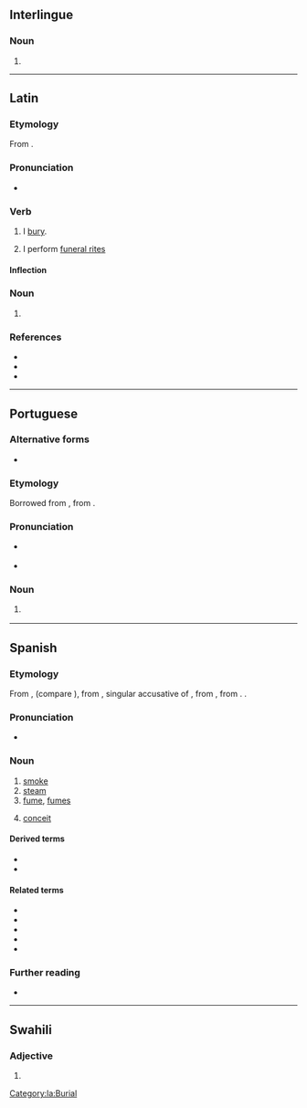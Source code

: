 {{also|hûmo}}
==Interlingue==

===Noun===
{{ie-noun}}

# {{l|en|humus}}

----

==Latin==

===Etymology===
From {{m|la|humus||soil}}.

===Pronunciation===
* {{la-IPA|humō}}

===Verb===
{{la-verb|humō|humāre|humāvī|humātum|conj=1}}

# I [[bury]].
# {{lb|la|figuratively}} I perform [[funeral rites]]

====Inflection====
{{la-conj-1st|hum|humāv|humāt}}

===Noun===
{{la-noun-form|humō}}

# {{inflection of|humus||abl|s|lang=la}}

===References===
* {{R:L&S}}
* {{R:Elementary Lewis}}
* {{R:Gaffiot}}

[[Category:la:Burial]]

----

==Portuguese==

===Alternative forms===
* {{l|pt|húmus}}

===Etymology===
Borrowed from {{bor|pt|la|humus||earth, soil, ground}}, from {{der|pt|ine-pro|*dʰéǵʰōm||earth}}.

===Pronunciation===
* {{a|Portugal|Brazil}} {{IPA|/ˈu.mu/|lang=pt}}
* {{hyphenation|hu|mo|lang=pt}}

===Noun===
{{pt-noun|m}}

# {{l|en|humus}} {{gloss|natural organic compounds found in the soil}}

----

==Spanish==

===Etymology===
From {{inh|es|osp|fumo}}, (compare {{cog|lad|umo}}), from {{inh|es|la|fūmum}}, singular accusative of {{m|la|fūmus}}, from {{inh|es|itc-pro|*fūmos}}, from {{inh|es|ine-pro|*dʰuh₂mós}}. {{doublet|fumo|lang=es}}.

===Pronunciation===
* {{es-IPA}}

===Noun===
{{es-noun|m}}

# [[smoke]]
# [[steam]]
# [[fume]], [[fumes]]
# {{lb|es|usually in plural}} [[conceit]]

====Derived terms====
* {{l|es|bajar los humos}}
* {{l|es|humareda}}

====Related terms====
* {{l|es|ahumar}}
* {{l|es|humar}}
* {{l|es|humear}}
* {{l|es|fumar}}
* {{l|es|esfumar}}

===Further reading===
* {{R:DRAE 2001}}

----

==Swahili==

===Adjective===
{{head|sw|adjective form}}

# {{sw-adj form of|mu|hiyo||no-}}